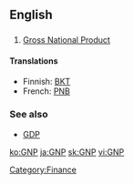 ==English==

==={{initialism}}===
{{wikipedia}}
# [[gross national product|Gross National Product]]

====Translations====
{{top}}
*Finnish: [[BKT]]
*French: [[PNB]]
{{bottom}}

===See also===
* [[GDP]]

[[Category:Finance]]

[[ko:GNP]]
[[ja:GNP]]
[[sk:GNP]]
[[vi:GNP]]